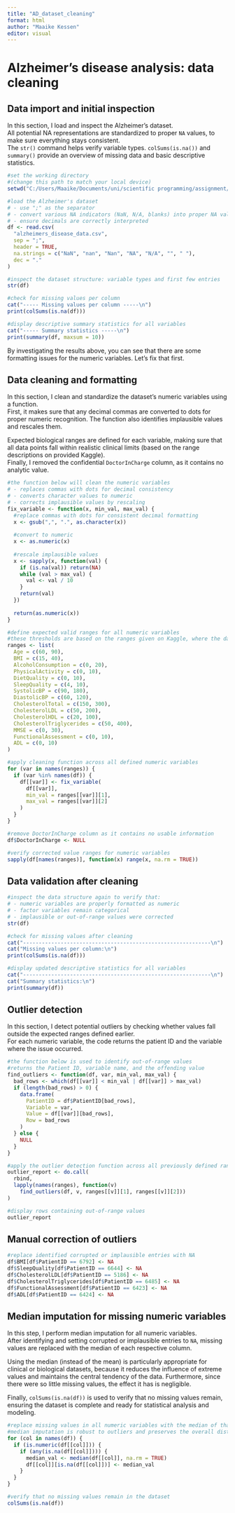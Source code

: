 ```yaml
---
title: "AD_dataset_cleaning"
format: html
author: "Maaike Kessen"
editor: visual
---
```


# Alzheimer’s disease analysis: data cleaning

## Data import and initial inspection

In this section, I load and inspect the Alzheimer’s dataset.\
All potential NA representations are standardized to proper `NA` values, to make sure everything stays consistent.\
The `str()` command helps verify variable types. `colSums(is.na())` and `summary()` provide an overview of missing data and basic descriptive statistics.

```r
#set the working directory
#(change this path to match your local device)
setwd("C:/Users/Maaike/Documents/uni/scientific programming/assignment/ScientificProgrammingAssignment")

#load the Alzheimer's dataset
# - use ";" as the separator
# - convert various NA indicators (NaN, N/A, blanks) into proper NA values
# - ensure decimals are correctly interpreted
df <- read.csv(
  "alzheimers_disease_data.csv",
  sep = ";",
  header = TRUE,
  na.strings = c("NaN", "nan", "Nan", "NA", "N/A", "", " "),
  dec = "."
)

#inspect the dataset structure: variable types and first few entries
str(df)

#check for missing values per column
cat("----- Missing values per column -----\n")
print(colSums(is.na(df)))

#display descriptive summary statistics for all variables
cat("----- Summary statistics -----\n")
print(summary(df, maxsum = 10))
```

By investigating the results above, you can see that there are some formatting issues for the numeric variables. Let's fix that first.

## Data cleaning and formatting

In this section, I clean and standardize the dataset’s numeric variables using a function.\
First, it makes sure that any decimal commas are converted to dots for proper numeric recognition. The function also identifies implausible values and rescales them.

Expected biological ranges are defined for each variable, making sure that all data points fall within realistic clinical limits (based on the range descriptions on provided Kaggle).\
Finally, I removed the confidential `DoctorInCharge` column, as it contains no analytic value.

```r
#the function below will clean the numeric variables
# - replaces commas with dots for decimal consistency
# - converts character values to numeric
# - corrects implausible values by rescaling
fix_variable <- function(x, min_val, max_val) {
  #replace commas with dots for consistent decimal formatting
  x <- gsub(",", ".", as.character(x))
  
  #convert to numeric
  x <- as.numeric(x)
  
  #rescale implausible values 
  x <- sapply(x, function(val) {
    if (is.na(val)) return(NA)
    while (val > max_val) {
      val <- val / 10
    }
    return(val)
  })
  
  return(as.numeric(x))
}

#define expected valid ranges for all numeric variables
#these thresholds are based on the ranges given on Kaggle, where the dataset is downloaded from
ranges <- list(
  Age = c(60, 90),
  BMI = c(15, 40),
  AlcoholConsumption = c(0, 20),
  PhysicalActivity = c(0, 10),
  DietQuality = c(0, 10),
  SleepQuality = c(4, 10),
  SystolicBP = c(90, 180),
  DiastolicBP = c(60, 120),
  CholesterolTotal = c(150, 300),
  CholesterolLDL = c(50, 200),
  CholesterolHDL = c(20, 100),
  CholesterolTriglycerides = c(50, 400),
  MMSE = c(0, 30),
  FunctionalAssessment = c(0, 10),
  ADL = c(0, 10)
)

#apply cleaning function across all defined numeric variables
for (var in names(ranges)) {
  if (var %in% names(df)) {
    df[[var]] <- fix_variable(
      df[[var]],
      min_val = ranges[[var]][1],
      max_val = ranges[[var]][2]
    )
  }
}

#remove DoctorInCharge column as it contains no usable information
df$DoctorInCharge <- NULL

#verify corrected value ranges for numeric variables
sapply(df[names(ranges)], function(x) range(x, na.rm = TRUE))
```

## Data validation after cleaning

```r
#inspect the data structure again to verify that:
# - numeric variables are properly formatted as numeric
# - factor variables remain categorical
# - implausible or out-of-range values were corrected
str(df)

#check for missing values after cleaning
cat("------------------------------------------------------------\n")
cat("Missing values per column:\n")
print(colSums(is.na(df)))

#display updated descriptive statistics for all variables
cat("------------------------------------------------------------\n")
cat("Summary statistics:\n")
print(summary(df))
```

## Outlier detection

In this section, I detect potential outliers by checking whether values fall outside the expected ranges defined earlier.\
For each numeric variable, the code returns the patient ID and the variable where the issue occurred.

```r
#the function below is used to identify out-of-range values
#returns the Patient ID, variable name, and the offending value
find_outliers <- function(df, var, min_val, max_val) {
  bad_rows <- which(df[[var]] < min_val | df[[var]] > max_val)
  if (length(bad_rows) > 0) {
    data.frame(
      PatientID = df$PatientID[bad_rows],
      Variable = var,
      Value = df[[var]][bad_rows],
      Row = bad_rows
    )
  } else {
    NULL
  }
}

#apply the outlier detection function across all previously defined ranges
outlier_report <- do.call(
  rbind,
  lapply(names(ranges), function(v)
    find_outliers(df, v, ranges[[v]][1], ranges[[v]][2]))
)

#display rows containing out-of-range values
outlier_report
```

## Manual correction of outliers

```r
#replace identified corrupted or implausible entries with NA
df$BMI[df$PatientID == 6792] <- NA
df$SleepQuality[df$PatientID == 6644] <- NA
df$CholesterolLDL[df$PatientID == 5186] <- NA
df$CholesterolTriglycerides[df$PatientID == 6485] <- NA
df$FunctionalAssessment[df$PatientID == 6423] <- NA
df$ADL[df$PatientID == 6424] <- NA
```

## Median imputation for missing numeric variables

In this step, I perform median imputation for all numeric variables.\
After identifying and setting corrupted or implausible entries to `NA`, missing values are replaced with the median of each respective column.

Using the median (instead of the mean) is particularly appropriate for clinical or biological datasets, because it reduces the influence of extreme values and maintains the central tendency of the data. Furthermore, since there were so little missing values, the effect it has is negligible.

Finally, `colSums(is.na(df))` is used to verify that no missing values remain, ensuring the dataset is complete and ready for statistical analysis and modeling.

```r
#replace missing values in all numeric variables with the median of that variable
#median imputation is robust to outliers and preserves the overall distribution
for (col in names(df)) {
  if (is.numeric(df[[col]])) {
    if (any(is.na(df[[col]]))) {
      median_val <- median(df[[col]], na.rm = TRUE)
      df[[col]][is.na(df[[col]])] <- median_val
    }
  }
}

#verify that no missing values remain in the dataset
colSums(is.na(df))
```

## 

